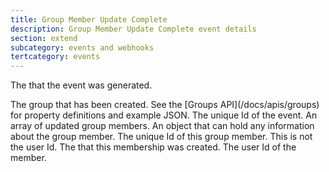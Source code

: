 ```yaml
---
title: Group Member Update Complete
description: Group Member Update Complete event details
section: extend
subcategory: events and webhooks
tertcategory: events
---
```


<Event name="Group Member Update Complete"
       fieldName="group.member.update.complete"
       version="1.38.0"
       description="This event is generated when updating members in group. The JSON includes the Group and an array of current members."
       scope="tenant"
       transactional="false"
       includeTenantId="true"
       jsonFile="group-member-update-complete.json">
  <APIField name="event.createInstant" type="Long">
    The <ReferenceLink file="data-types#instants" label="instant" /> that the event was generated.
  </APIField>
  
  <APIField name="event.group" type="Object">
    The group that has been created. See the [Groups API](/docs/apis/groups) for property definitions and example JSON.
  </APIField>
    
  <APIField name="event.id" type="UUID">
    The unique Id of the event.
  </APIField>

  <APIField slot="custom-fields" name="event.members" type="Array">
    An array of updated group members.
  </APIField>
  
  <APIField slot="custom-fields" name="event.members[x].data" type="Object">
    An object that can hold any information about the group member.
  </APIField>
  
  <APIField slot="custom-fields" name="event.members[x].id" type="UUID">
    The unique Id of this group member. This is not the user Id.
  </APIField>
  
  <APIField slot="custom-fields" name="event.members[x].insertInstant" type="Long">
    The <ReferenceLink file="data-types#instants" label="instant" /> that this membership was created.
  </APIField>
  
  <APIField slot="custom-fields" name="event.members[x].userId" type="UUID">
    The user Id of the member.
  </APIField>
  
</Event>
